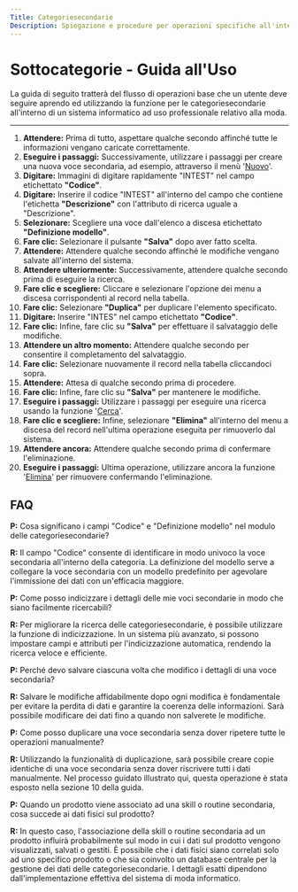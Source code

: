 ```yaml
---
Title: Categoriesecondarie
Description: Spiegazione e procedure per operazioni specifiche all'interno di una categoria secondaria
---
```


# Sottocategorie - Guida all'Uso

La guida di seguito tratterà del flusso di operazioni base che un utente deve seguire aprendo ed utilizzando la funzione per le categoriesecondarie all'interno di un sistema informatico ad uso professionale relativo alla moda.

***

1. **Attendere:** Prima di tutto, aspettare qualche secondo affinché tutte le informazioni vengano caricate correttamente.
2. **Eseguire i passaggi:** Successivamente, utilizzare i passaggi per creare una nuova voce secondaria, ad esempio, attraverso il menù '[Nuovo](/docs/Z_Operazioni%20base/Nuovo)'.
3. **Digitare:** Immagini di digitare rapidamente "INTEST" nel campo etichettato **"Codice"**.
4. **Digitare:** Inserire il codice "INTEST" all'interno del campo che contiene l'etichetta **"Descrizione"** con l'attributo di ricerca uguale a "Descrizione".
5. **Selezionare:** Scegliere una voce dall'elenco a discesa etichettato **"Definizione modello"**.
6. **Fare clic:** Selezionare il pulsante **"Salva"** dopo aver fatto scelta.
7. **Attendere:** Attendere qualche secondo affinché le modifiche vengano salvate all'interno del sistema.
8. **Attendere ulteriormente:** Successivamente, attendere qualche secondo prima di eseguire la ricerca.
9. **Fare clic e scegliere:** Cliccare e selezionare l'opzione dei menu a discesa corrispondenti al record nella tabella.
10. **Fare clic:** Selezionare **"Duplica"** per duplicare l'elemento specificato.
11. **Digitare:** Inserire "INTES" nel campo etichettato **"Codice"**.
12. **Fare clic:** Infine, fare clic su **"Salva"** per effettuare il salvataggio delle modifiche.
13. **Attendere un altro momento:** Attendere qualche secondo per consentire il completamento del salvataggio.
14. **Fare clic:** Selezionare nuovamente il record nella tabella cliccandoci sopra.
15. **Attendere:** Attesa di qualche secondo prima di procedere.
16. **Fare clic:** Infine, fare clic su **"Salva"** per mantenere le modifiche.
17. **Eseguire i passaggi:** Utilizzare i passaggi per eseguire una ricerca usando la funzione '[Cerca](/docs/Z_Operazioni%20base/Cerca)'.
18. **Fare clic e scegliere:** Infine, selezionare **"Elimina"** all'interno del menu a discesa del record nell'ultima operazione eseguita per rimuoverlo dal sistema.
19. **Attendere ancora:** Attendere qualche secondo prima di confermare l'eliminazione.
20. **Eseguire i passaggi:** Ultima operazione, utilizzare ancora la funzione '[Elimina](/docs/Z_Operazioni%20base/Elimina)' per rimuovere confermando l'eliminazione.

## FAQ

**P:** Cosa significano i campi "Codice" e "Definizione modello" nel modulo delle categoriesecondarie?

**R:** Il campo "Codice" consente di identificare in modo univoco la voce secondaria all'interno della categoria. La definizione del modello serve a collegare la voce secondaria con un modello predefinito per agevolare l'immissione dei dati con un'efficacia maggiore.

**P:** Come posso indicizzare i dettagli delle mie voci secondarie in modo che siano facilmente ricercabili?

**R:** Per migliorare la ricerca delle categoriesecondarie, è possibile utilizzare la funzione di indicizzazione. In un sistema più avanzato, si possono impostare campi e attributi per l'indicizzazione automatica, rendendo la ricerca veloce e efficiente.

**P:** Perché devo salvare ciascuna volta che modifico i dettagli di una voce secondaria?

**R:** Salvare le modifiche affidabilmente dopo ogni modifica è fondamentale per evitare la perdita di dati e garantire la coerenza delle informazioni. Sarà possibile modificare dei dati fino a quando non salverete le modifiche.

**P:** Come posso duplicare una voce secondaria senza dover ripetere tutte le operazioni manualmente?

**R:** Utilizzando la funzionalità di duplicazione, sarà possibile creare copie identiche di una voce secondaria senza dover riscrivere tutti i dati manualmente. Nel processo guidato illustrato qui, questa operazione è stata esposto nella sezione 10 della guida.

**P:** Quando un prodotto viene associato ad una skill o routine secondaria, cosa succede ai dati fisici sul prodotto?

**R:** In questo caso, l'associazione della skill o routine secondaria ad un prodotto influirà probabilmente sul modo in cui i dati sul prodotto vengono visualizzati, salvati o gestiti. È possibile che i dati fisici siano correlati solo ad uno specifico prodotto o che sia coinvolto un database centrale per la gestione dei dati delle categoriesecondarie. I dettagli esatti dipendono dall'implementazione effettiva del sistema di moda informatico.